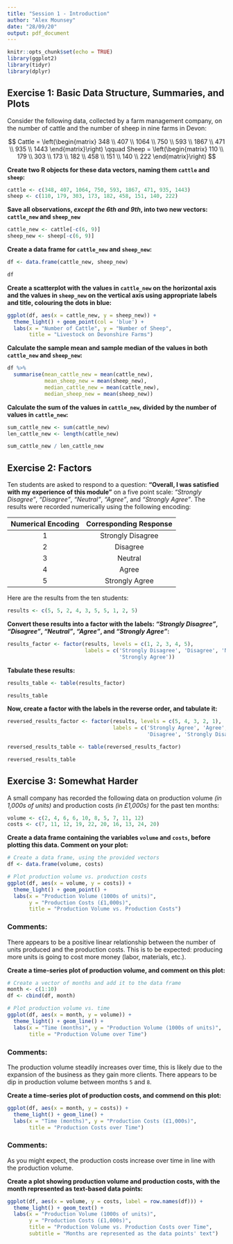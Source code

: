 ```yaml
---
title: "Session 1 - Introduction"
author: "Alex Mounsey"
date: "28/09/20"
output: pdf_document
---
```


```r
knitr::opts_chunk$set(echo = TRUE)
library(ggplot2)
library(tidyr)
library(dplyr)
```

## Exercise 1: Basic Data Structure, Summaries, and Plots

Consider the following data, collected by a farm management company, on the number of cattle and the number of sheep in nine farms in Devon:

$$
Cattle = \left(\begin{matrix}
  348 \\ 407 \\ 1064 \\ 750 \\ 593 \\ 1867 \\ 471 \\ 935 \\ 1443
\end{matrix}\right) \qquad
Sheep = \left(\begin{matrix}
  110 \\ 179 \\ 303 \\ 173 \\ 182 \\ 458 \\ 151 \\ 140 \\ 222
\end{matrix}\right)
$$

**Create two R objects for these data vectors, naming them `cattle` and `sheep`:**
```r
cattle <- c(348, 407, 1064, 750, 593, 1867, 471, 935, 1443)
sheep <- c(110, 179, 303, 173, 182, 458, 151, 140, 222)
```

**Save all observations, _except the 6th and 9th_, into two new vectors: 
`cattle_new` and `sheep_new`**
```r
cattle_new <- cattle[-c(6, 9)]
sheep_new <- sheep[-c(6, 9)]
```

**Create a data frame for `cattle_new` and `sheep_new`:**
```r
df <- data.frame(cattle_new, sheep_new)
```
```r
df
```

**Create a scatterplot with the values in `cattle_new` on the horizontal axis 
and the values in `sheep_new` on the vertical axis using appropriate labels 
and title, colouring the dots in blue:**
```r
ggplot(df, aes(x = cattle_new, y = sheep_new)) +
  theme_light() + geom_point(col = 'blue') +
  labs(x = "Number of Cattle", y = "Number of Sheep",
       title = "Livestock on Devonshire Farms")
```

**Calculate the sample mean and sample median of the values in both `cattle_new` 
and `sheep_new`:**
```r
df %>%
  summarise(mean_cattle_new = mean(cattle_new),
            mean_sheep_new = mean(sheep_new),
            median_cattle_new = mean(cattle_new),
            median_sheep_new = mean(sheep_new))
```

**Calculate the sum of the values in `cattle_new`, divided by the number of 
values in `cattle_new`:**
```r
sum_cattle_new <- sum(cattle_new)
len_cattle_new <- length(cattle_new)

sum_cattle_new / len_cattle_new
```

## Exercise 2: Factors

Ten students are asked to respond to a question: **"Overall, I was satisfied 
with my experience of this module"** on a five point scale: _"Strongly Disagree"_, 
_"Disagree"_, _"Neutral"_, _"Agree"_, and _"Strongly Agree"_. The results were 
recorded numerically using the following encoding:

| Numerical Encoding | Corresponding Response |
|:------:|:------:|
| 1 | Strongly Disagree |
| 2 | Disagree |
| 3 | Neutral |
| 4 | Agree |
| 5 | Strongly Agree |

Here are the results from the ten students:
```r
results <- c(5, 5, 2, 4, 3, 5, 5, 1, 2, 5)
```

**Convert these results into a factor with the labels: _"Strongly Disagree"_, 
_"Disagree"_, _"Neutral"_, _"Agree"_, and _"Strongly Agree"_:**
```r
results_factor <- factor(results, levels = c(1, 2, 3, 4, 5),
                         labels = c('Strongly Disagree', 'Disagree', 'Neutral', 'Agree',
                                    'Strongly Agree'))
```

**Tabulate these results:**
```r
results_table <- table(results_factor)
```
```r
results_table
```

**Now, create a factor with the labels in the reverse order, and tabulate it:**
```r
reversed_results_factor <- factor(results, levels = c(5, 4, 3, 2, 1),
                                  labels = c('Strongly Agree', 'Agree', 'Neutral',
                                             'Disagree', 'Strongly Disagree'))

reversed_results_table <- table(reversed_results_factor)
```
```r
reversed_results_table
```

## Exercise 3: Somewhat Harder

A small company has recorded the following data on production volume _(in 1,000s 
of units)_ and production costs _(in £1,000s)_ for the past ten months:
```r
volume <- c(2, 4, 6, 6, 10, 8, 5, 7, 11, 12)
costs <- c(7, 11, 12, 19, 22, 20, 16, 13, 24, 20)
```

**Create a data frame containing the variables `volume` and `costs`, before 
plotting this data. Comment on your plot:**
```r
# Create a data frame, using the provided vectors
df <- data.frame(volume, costs)

# Plot production volume vs. production costs
ggplot(df, aes(x = volume, y = costs)) +
  theme_light() + geom_point() +
  labs(x = "Production Volume (1000s of units)",
       y = "Production Costs (£1,000s)",
       title = "Production Volume vs. Production Costs")
```

### Comments:
There appears to be a positive linear relationship between the number of units 
produced and the production costs. This is to be expected: producing more units 
is going to cost more money (labor, materials, etc.).

**Create a time-series plot of production volume, and comment on this plot:**
```r
# Create a vector of months and add it to the data frame
month <- c(1:10)
df <- cbind(df, month)

# Plot production volume vs. time
ggplot(df, aes(x = month, y = volume)) +
  theme_light() + geom_line() +
  labs(x = "Time (months)", y = "Production Volume (1000s of units)",
       title = "Production Volume over Time")
```

### Comments:
The production volume steadily increases over time, this is likely due to the 
expansion of the business as they gain more clients. There appears to be dip in 
production volume between months `5` and `8`.

**Create a time-series plot of production costs, and commend on this plot:**
```r
ggplot(df, aes(x = month, y = costs)) +
  theme_light() + geom_line() +
  labs(x = "Time (months)", y = "Production Costs (£1,000s)",
       title = "Production Costs over Time")
```

### Comments:
As you might expect, the production costs increase over time in line with the 
production volume.

**Create a plot showing production volume and production costs, with the month 
represented as text-based data points:**
```r
ggplot(df, aes(x = volume, y = costs, label = row.names(df))) +
  theme_light() + geom_text() +
  labs(x = "Production Volume (1000s of units)",
       y = "Production Costs (£1,000s)",
       title = "Production Volume vs. Production Costs over Time",
       subtitle = "Months are represented as the data points' text")
```
